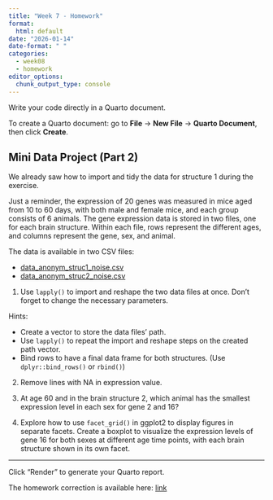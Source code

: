 ```yaml
---
title: "Week 7 - Homework"
format: 
  html: default
date: "2026-01-14"
date-format: " "
categories: 
  - week08
  - homework
editor_options: 
  chunk_output_type: console
---
```


Write your code directly in a Quarto document.

To create a Quarto document: go to **File** -> **New File** -> **Quarto Document**, then click **Create**.

## Mini Data Project (Part 2)

We already saw how to import and tidy the data for structure 1 during the exercise.

Just a reminder, the expression of 20 genes was measured in mice aged from 10 to 60 days, with both male and female mice, and each group consists of 6 animals. The gene expression data is stored in two files, one for each brain structure. Within each file, rows represent the different ages, and columns represent the gene, sex, and animal.

The data is available in two CSV files:

- [data_anonym_struc1_noise.csv](../exos_data/data_anonym_struc1_noise.csv)
- [data_anonym_struc2_noise.csv](../exos_data/data_anonym_struc2_noise.csv)

1. Use `lapply()` to import and reshape the two data files at once. Don't forget to change the necessary parameters.

Hints:

- Create a vector to store the data files' path.
- Use `lapply()` to repeat the import and reshape steps on the created path vector.
- Bind rows to have a final data frame for both structures. (Use `dplyr::bind_rows()` or `rbind()`)


2. Remove lines with NA in expression value.


3. At age 60 and in the brain structure 2, which animal has the smallest expression level in each sex for gene 2 and 16?


4. Explore how to use `facet_grid()` in ggplot2 to display figures in separate facets.
Create a boxplot to visualize the expression levels of gene 16 for both sexes at different age time points, with each brain structure shown in its own facet.


---

Click "Render" to generate your Quarto report.

The homework correction is available here:
[link](https://raw.githubusercontent.com/InforBio/IOC/refs/heads/main/ioc_r/week08/.r_w08_work_corr.qmd)